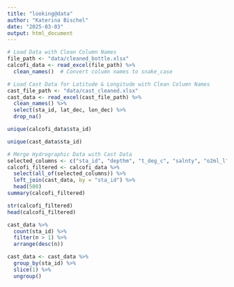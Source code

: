 ```yaml
---
title: "looking@data"
author: "Katerina Bischel"
date: "2025-03-03"
output: html_document
---
```


```r
# Load Data with Clean Column Names
file_path <- "data/cleaned_bottle.xlsx"
calcofi_data <- read_excel(file_path) %>% 
  clean_names()  # Convert column names to snake_case
```

```r
# Load Cast Data for Latitude & Longitude with Clean Column Names
cast_file_path <- "data/cast_cleaned.xlsx"
cast_data <- read_excel(cast_file_path) %>% 
  clean_names() %>% 
  select(sta_id, lat_dec, lon_dec) %>% 
  drop_na()
```

```r
unique(calcofi_data$sta_id)
```
```r
unique(cast_data$sta_id)
```

```r
# Merge Hydrographic Data with Cast Data
selected_columns <- c("sta_id", "depthm", "t_deg_c", "salnty", "o2ml_l")
calcofi_filtered <- calcofi_data %>% 
  select(all_of(selected_columns)) %>% 
  left_join(cast_data, by = "sta_id") %>% 
  head(500)
summary(calcofi_filtered)
```
```r
str(calcofi_filtered)
head(calcofi_filtered)
```
```r
cast_data %>%
  count(sta_id) %>%
  filter(n > 1) %>%
  arrange(desc(n))

```
```r
cast_data <- cast_data %>% 
  group_by(sta_id) %>%
  slice(1) %>%
  ungroup()

```

